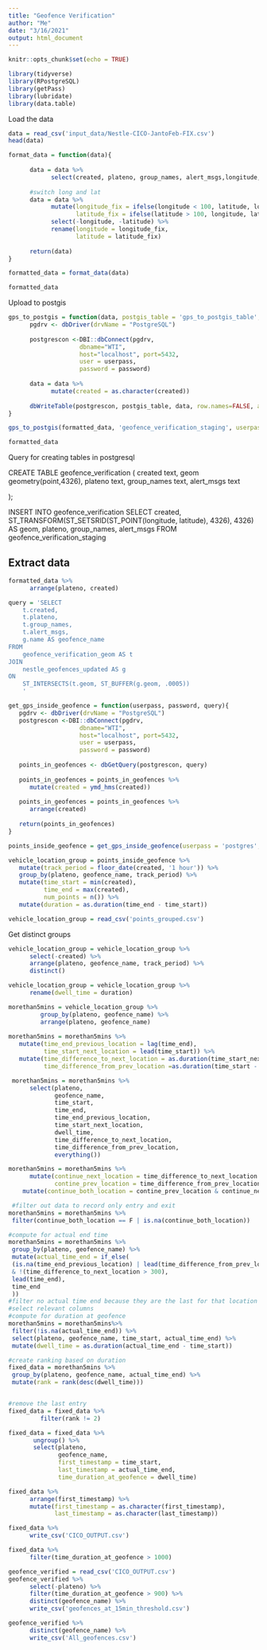 ```yaml
---
title: "Geofence Verification"
author: "Me"
date: "3/16/2021"
output: html_document
---
```


```r
knitr::opts_chunk$set(echo = TRUE)
```

```r
library(tidyverse)
library(RPostgreSQL)
library(getPass)
library(lubridate)
library(data.table)
```


Load the data

```r
data = read_csv('input_data/Nestle-CICO-JantoFeb-FIX.csv')
head(data)
```

```r
format_data = function(data){
      
      data = data %>%
            select(created, plateno, group_names, alert_msgs,longitude, latitude)
      
      #switch long and lat
      data = data %>%
            mutate(longitude_fix = ifelse(longitude < 100, latitude, longitude),
                   latitude_fix = ifelse(latitude > 100, longitude, latitude)) %>%
            select(-longitude, -latitude) %>%
            rename(longitude = longitude_fix, 
                   latitude = latitude_fix)
      
      return(data)
}

formatted_data = format_data(data)

formatted_data
```


Upload to postgis
```r
gps_to_postgis = function(data, postgis_table = 'gps_to_postgis_table', userpass, password){
      pgdrv <- dbDriver(drvName = "PostgreSQL")
      
      postgrescon <-DBI::dbConnect(pgdrv,
                    dbname="WTI",
                    host="localhost", port=5432,
                    user = userpass,
                    password = password)
      
      data = data %>%
            mutate(created = as.character(created))
      
      dbWriteTable(postgrescon, postgis_table, data, row.names=FALSE, append=TRUE)
}

gps_to_postgis(formatted_data, 'geofence_verification_staging', userpass = 'postgres', password = getPass('Password:'))
```

```r
formatted_data
```


Query for creating tables in postgresql

CREATE TABLE geofence_verification
(
    created text,
   	geom geometry(point,4326),
	plateno text,
	group_names text,
	alert_msgs text
	
);

INSERT INTO geofence_verification
SELECT 
	created,
	ST_TRANSFORM(ST_SETSRID(ST_POINT(longitude, latitude), 4326), 4326) AS geom,
	plateno,
	group_names,
	alert_msgs
FROM geofence_verification_staging

## Extract data

```r
formatted_data %>%
      arrange(plateno, created)
```



```r
query = 'SELECT 
	t.created,
	t.plateno,
	t.group_names,
	t.alert_msgs,
	g.name AS geofence_name
FROM 
	geofence_verification_geom AS t
JOIN
	nestle_geofences_updated AS g
ON 
	ST_INTERSECTS(t.geom, ST_BUFFER(g.geom, .0005))
	'

get_gps_inside_geofence = function(userpass, password, query){
   pgdrv <- dbDriver(drvName = "PostgreSQL")
   postgrescon <-DBI::dbConnect(pgdrv,
                    dbname="WTI",
                    host="localhost", port=5432,
                    user = userpass,
                    password = password)
   
   points_in_geofences <- dbGetQuery(postgrescon, query)
 
   points_in_geofences = points_in_geofences %>%
      mutate(created = ymd_hms(created))
      
   points_in_geofences = points_in_geofences %>%
      arrange(created)
     
   return(points_in_geofences)
}

points_inside_geofence = get_gps_inside_geofence(userpass = 'postgres', password = getPass('Password:'), query = query)
```

```r
vehicle_location_group = points_inside_geofence %>%
   mutate(track_period = floor_date(created, '1 hour')) %>%
   group_by(plateno, geofence_name, track_period) %>%
   mutate(time_start = min(created),
          time_end = max(created),
          num_points = n()) %>%
   mutate(duration = as.duration(time_end - time_start))
```

```r
vehicle_location_group = read_csv('points_grouped.csv')
```

Get distinct groups
```r
vehicle_location_group = vehicle_location_group %>%
      select(-created) %>%
      arrange(plateno, geofence_name, track_period) %>%
      distinct()

vehicle_location_group = vehicle_location_group %>%
      rename(dwell_time = duration)
```

```r
morethan5mins = vehicle_location_group %>%
         group_by(plateno, geofence_name) %>%
         arrange(plateno, geofence_name)
   
morethan5mins = morethan5mins %>%
   mutate(time_end_previous_location = lag(time_end),
          time_start_next_location = lead(time_start)) %>%
   mutate(time_difference_to_next_location = as.duration(time_start_next_location - time_end),
          time_difference_from_prev_location =as.duration(time_start - time_end_previous_location)) 
```

```r
 morethan5mins = morethan5mins %>%
      select(plateno,
             geofence_name,
             time_start, 
             time_end,
             time_end_previous_location,
             time_start_next_location,
             dwell_time,
             time_difference_to_next_location,
             time_difference_from_prev_location,
             everything())
```

```r
morethan5mins = morethan5mins %>%
      mutate(continue_next_location = time_difference_to_next_location < 300,
             contine_prev_location = time_difference_from_prev_location < 300)  %>%
    mutate(continue_both_location = contine_prev_location & continue_next_location)

 #filter out data to record only entry and exit 
morethan5mins = morethan5mins %>%
 filter(continue_both_location == F | is.na(continue_both_location))

#compute for actual end time
morethan5mins = morethan5mins %>%
 group_by(plateno, geofence_name) %>%
 mutate(actual_time_end = if_else(
 (is.na(time_end_previous_location) | lead(time_difference_from_prev_location)  < 300) 
 & !(time_difference_to_next_location > 300), 
 lead(time_end),
 time_end
 )) 
#filter no actual time end because they are the last for that location
#select relevant columns
#compute for duration at geofence
morethan5mins = morethan5mins%>%
 filter(!is.na(actual_time_end)) %>%
 select(plateno, geofence_name, time_start, actual_time_end) %>%
 mutate(dwell_time = as.duration(actual_time_end - time_start))

#create ranking based on duration
fixed_data = morethan5mins %>%
 group_by(plateno, geofence_name, actual_time_end) %>%
 mutate(rank = rank(desc(dwell_time)))


#remove the last entry
fixed_data = fixed_data %>%
         filter(rank != 2) 

fixed_data = fixed_data %>%
       ungroup() %>%
       select(plateno, 
              geofence_name,
              first_timestamp = time_start, 
              last_timestamp = actual_time_end, 
              time_duration_at_geofence = dwell_time)
```

```r
fixed_data %>%
      arrange(first_timestamp) %>%
      mutate(first_timestamp = as.character(first_timestamp),
             last_timestamp = as.character(last_timestamp)) 
```

```r
fixed_data %>%
      write_csv('CICO_OUTPUT.csv')
```

```r
fixed_data %>%
      filter(time_duration_at_geofence > 1000)
```


```r
geofence_verified = read_csv('CICO_OUTPUT.csv')
geofence_verified %>%
      select(-plateno) %>%
      filter(time_duration_at_geofence > 900) %>%
      distinct(geofence_name) %>%
      write_csv('geofences_at_15min_threshold.csv')
```


```r
geofence_verified %>%
      distinct(geofence_name) %>%
      write_csv('All_geofences.csv')
```


